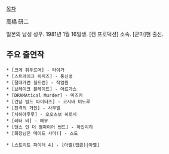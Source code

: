 [[목차]]

高橋 研二

일본의 남성 성우. 1981년 1월 16일생. [켄 프로덕션] 소속. [군마]현 출신.

== 주요 출연작 ==
 * [크게 휘두르며] - 타이가
 * [스트라이크 위치즈] - 통신병
 * [절대가련 칠드런] - 작업원
 * [브레이크 블레이드] - 아르가스
 * [DRAMAtical Murder] - 미즈키
 * [건담 빌드 파이터즈] - 코시바 미노루
 * [진격의 거인] - 사무엘
 * [치하야후루] - 오오츠보 히로시
 * [레터 비] - 에뮤
 * [댄스 인 더 뱀파이어 번드] - 하인리히
 * [회장님은 메이드 사마!] - 스도

 * [스트리트 파이터 4] - [아벨(캡콤)|아벨]
